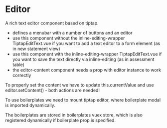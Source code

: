 
<Meta
    title="Components/Editor"
    component={DpEditor}
/>

# Editor

A rich text editor component based on tiptap.

- defines a menubar with a number of buttons and an editor
- use this component without the inline-editing-wrapper TiptapEditText.vue if you want to add a text editor to a form element (as in new statement view)
- use this component with the inline-editing-wrapper TiptapEditText.vue if you want to save the text directly via inline-editing (as in assessment table)
- the editor-content component needs a prop with editor instance to work correctly

To properly set the content we have to update this.currentValue and use editor.setContent() - both actions are needed!

To use boilerplates we need to mount tiptap editor, where boilerplate modal is imported dynamically.

The boilerplates are stored in boilerplates vuex store, which is also registered dynamically if boilerplate prop is specified.
